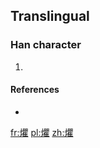 ==Translingual==

===Han character===
{{Han char|rn=86|rad=火|as=18|sn=22|four=|canj=火月山土 (FBUG)}}

# {{defn|Han|sort=火18}}

====References====
* {{Han ref|kx=0688.021|dkj=49268|dj=1099.210|hdz=32249.061|uh=7220|ud=29216}}

[[fr:爠]]
[[pl:爠]]
[[zh:爠]]